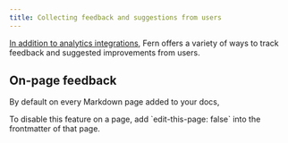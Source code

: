 ```yaml
---
title: Collecting feedback and suggestions from users
---
```


[In addition to analytics integrations](/learn/docs/integrations/overview), Fern offers a variety of ways to track feedback and suggested improvements from users. 

## On-page feedback
By default on every Markdown page added to your docs, 

<Note>
To disable this feature on a page, add `edit-this-page: false` into the frontmatter of that page. 
</Note>